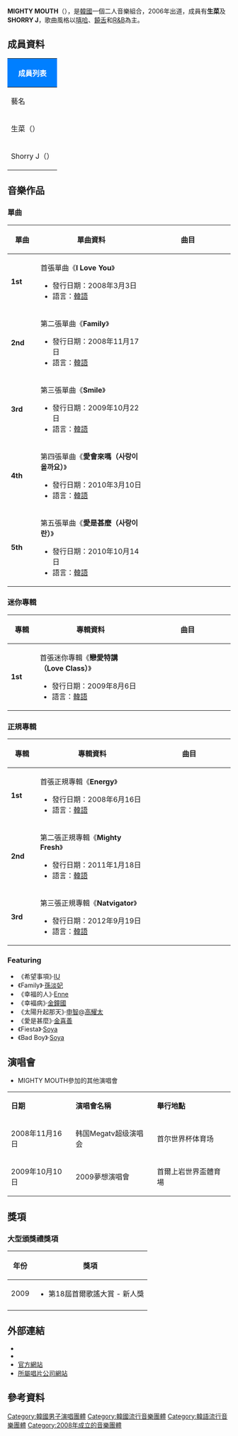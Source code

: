{{藝人
| 姓名 = MIGHTY MOUTH
| 類型 = 組合
| 圖片 = Mighty Mouth.jpg
| 圖片簡介 = 
| 外文名 = 마이티마우스
| 外文 = ko
| 英文名 = '''MIGHTY MOUTH'''
| 日文名 = 
| 國籍 = {{KOR}}
| 音樂類型 = [[K-pop|K-pop]]
| 職業 = 歌手
| 活躍年代 = 2008年至今
| 出道地點 = [[韓國|韓國]]
| 出道日期 = 2008年
| 出道歌曲 =
| 唱片公司 =Loen Entertainment
| 經紀公司 =YMC Entertainment<br>Dream Tea Entertainment<small>（2015年－2016年）</small><br>MKS2NT<small>（2019年－2020年）</small><br>[[BPM娛樂|BPM娛樂]]<small>（2022年－至今）</small>
| 音樂專輯 =
| 現任成員 =生菜<br>SHORRY J
}}

'''MIGHTY MOUTH'''（{{lang-ko|마이티마우스}}），是[[韓國|韓國]]一個二人音樂組合，2006年出道，成員有'''生菜'''及'''SHORRY J'''，歌曲風格以[[嘻哈|嘻哈]]、[[饒舌|饒舌]]和[[R&B|R&B]]為主。

== 成員資料 ==
{| class="wikitable"
! colspan="4" style="background: #007FFF;color:white"|成員列表
|-
! 藝名
! 本名
! 出生日期
! 學歷
|-
| 生菜（{{lang|ko|상추}}）
| 李尚哲 이상철
| {{birth_date_and_age|1982|1|13}}
| 高麗大學新聞學院
|-
| Shorry J（{{lang|ko|쇼리 J}}）
| 蘇俊燮（소준섭）<ref>訓man正音第3集透露：他是[[新羅|新羅]]時代[[花郎|花郎]]閼川郎第47代後裔。</ref>
| {{birth_date_and_age|1982|10|4}}
| 桂圓藝術大學
|}

== 音樂作品 ==
=== 單曲 ===
{| class="wikitable" style="text-align:center"
!width="60px"| 單曲
!width="300px"| 單曲資料
!width="250px"| 曲目

|- bgcolor="#F0F8FF"
| '''1st'''
|align="left"| 首張單曲《'''I Love You'''》
* 發行日期：2008年3月3日
* 語言：[[韓語|韓語]]
|align="left" style="font-size: 85%;"|
{{hidden|曲目|
#  }}

|- bgcolor="#FFFFFF"
| '''2nd'''
|align="left"| 第二張單曲《'''Family'''》
* 發行日期：2008年11月17日
* 語言：[[韓語|韓語]]
|align="left" style="font-size: 85%;"|
{{hidden|曲目|
#  }}

|- bgcolor="#F0F8FF"
| '''3rd'''
|align="left"| 第三張單曲《'''Smile'''》
* 發行日期：2009年10月22日
* 語言：[[韓語|韓語]]
|align="left" style="font-size: 85%;"|
{{hidden|曲目|
# Smile(웃어 )
# Real Man
# Smile(웃어 )(inst.)
# Real Man (inst.) }}

|- bgcolor="#FFFFFF"
| '''4th'''
|align="left"| 第四張單曲《'''愛會來嗎（사랑이 올까요）'''》
* 發行日期：2010年3月10日
* 語言：[[韓語|韓語]]
|align="left" style="font-size: 85%;"|
{{hidden|曲目|
# 愛情會來臨嗎(Feat.[[白智榮|白智榮]]) 
# 愛情會來臨嗎(inst.) }}

|- bgcolor="#F0F8FF"
| '''5th'''
|align="left"| 第五張單曲《'''愛是甚麼（사랑이란）'''》
* 發行日期：2010年10月14日
* 語言：[[韓語|韓語]]
|align="left" style="font-size: 85%;"|
{{hidden|曲目|
#  }}
|}

=== 迷你專輯 ===
{| class="wikitable" style="text-align:center"
!width="60px"| 專輯
!width="300px"| 專輯資料
!width="250px"| 曲目

|- bgcolor="#F0F8FF"
| '''1st'''
|align="left"| 首張迷你專輯《'''戀愛特講（Love Class）'''》
* 發行日期：2009年8月6日
* 語言：[[韓語|韓語]]
|align="left" style="font-size: 85%;"|
{{hidden|曲目|
# 希望事项
# 恋爱特講(feat.[[韓藝瑟|韓藝瑟]]、[[金泫雅|金泫雅]] 、[[UEE|UEE]] ，[[鄭龍珠|鄭龍珠]])
# 幸福的人
# Why(feat.[[K_Will|K Will]])
# Miss U(feat.[[白智榮|白智榮]])
# 希望事项(inst)
# 恋爱特講(inst)
# 幸福的人(isnt) }}
|}

=== 正規專輯 ===
{| class="wikitable" style="text-align:center"
!width="60px"| 專輯 
!width="300px"| 專輯資料
!width="250px"| 曲目

|- bgcolor="#F0F8FF"
| '''1st'''
|align="left"| 首張正規專輯《'''Energy'''》
* 發行日期：2008年6月16日
* 語言：[[韓語|韓語]]
|align="left" style="font-size: 85%;"|
{{hidden|曲目|
# Energy (Feat.先藝)
# Cry (Feat.昊蓝)
# 我爱你(Feat.尹恩惠)
# Come on Come (Feat.JJ)
# 豆酱女孩
# 出动!
# 啦啦啦(Feat.金昌烈)
# All 4 U (Feat.松雨)
# Kkwalra song
# Since 2004 (Feat.佑利)
# M.U.S.I.C (Feat.Double K, Rud)
# Mighty Mouth
# Skit #2 (Feat.Beatbox DG)
# Oh! Year!
# Skit #1
# Movie Star }}

|- bgcolor="#FFFFFF"
| '''2nd'''
|align="left"| 第二張正規專輯《'''Mighty Fresh'''》
* 發行日期：2011年1月18日
* 語言：[[韓語|韓語]]
|align="left" style="font-size: 85%;"|
{{hidden|曲目|
# 매니져 (Feat.유성은)	
# Tok Tok(Feat.Soya)	
# 난장판 (Feat.전혜원)	
# Internet Gangstar	
# Skit	
# Sexy Star (Feat.유리)	
# I Don't (Feat.Koffee)	
# 상추와 쇼리 (Feat.Soya)	
# 웃어 (feat.In Soo Nee)	
# Real Man submit	
# 사랑이란 (feat.김희선) }}

|- bgcolor="#F0F8FF"
| '''3rd'''
|align="left"| 第三張正規專輯《'''Natvigator'''》
* 發行日期：2012年9月19日
* 語言：[[韓語|韓語]]
|align="left" style="font-size: 85%;"|
{{hidden|曲目|
# }} 
|}

=== Featuring ===
* 《希望事項》‧[[IU|IU]]
* 《Family》‧[[孫淡妃|孫淡妃]]
* 《幸福的人》‧[[Enne|Enne]]
* 《幸褔病》‧[[金鐘國|金鐘國]]
* 《太陽升起那天》‧[[申智|申智]]@[[高耀太|高耀太]]
* 《愛是甚麼》‧[[金喜善|金喜善]]
* 《Fiesta》‧[[Soya|Soya]]
* 《Bad Boy》‧[[Soya|Soya]]

== 演唱會 ==
* MIGHTY MOUTH參加的其他演唱會
{|class="wikitable" width=60%
|- style="background: #007FFF; color:white" align=center
|'''日期'''||'''演唱會名稱'''||'''舉行地點'''
|-
| 2008年11月16日 || 韩国Megatv超级演唱会 || 首尔世界杯体育场
|-
| 2009年10月10日 || 2009夢想演唱會 || 首爾上岩世界盃體育場
|}

== 獎項 ==
=== 大型頒獎禮獎項 ===
{| class="wikitable" width=60%
! 年份
! 獎項
|-
! 2009
|
* 第18屆首爾歌謠大賞 - 新人獎
|-
|}

== 外部連結 ==
*{{Instagram|shorrymm|Shorry J}}
*{{Instagram|mightymouth237|生菜}}
* [https://web.archive.org/web/20110724055758/http://www.mightymouth.co.kr/ 官方網站]
* [https://web.archive.org/web/20150519192118/http://ymcent.com/YMC/artist_mightymouth.php 所屬唱片公司網站]

{{Big Planet Made娛樂}}
{{首爾音樂獎新人獎}}
[[Category:韓國男子演唱團體|Category:韓國男子演唱團體]]
[[Category:韓國流行音樂團體|Category:韓國流行音樂團體]]
[[Category:韓語流行音樂團體|Category:韓語流行音樂團體]]
[[Category:2008年成立的音樂團體|Category:2008年成立的音樂團體]]

==參考資料==